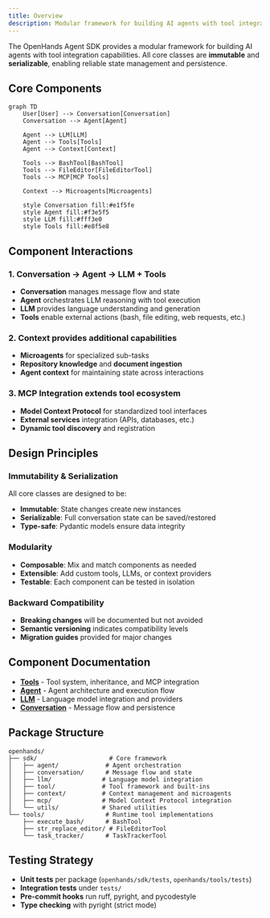 ```yaml
---
title: Overview
description: Modular framework for building AI agents with tool integration capabilities. Immutable, serializable components for reliable state management.
---
```


The OpenHands Agent SDK provides a modular framework for building AI agents with tool integration capabilities. All core classes are **immutable** and **serializable**, enabling reliable state management and persistence.

## Core Components

```mermaid
graph TD
    User[User] --> Conversation[Conversation]
    Conversation --> Agent[Agent]
    
    Agent --> LLM[LLM]
    Agent --> Tools[Tools]
    Agent --> Context[Context]
    
    Tools --> BashTool[BashTool]
    Tools --> FileEditor[FileEditorTool]
    Tools --> MCP[MCP Tools]
    
    Context --> Microagents[Microagents]
    
    style Conversation fill:#e1f5fe
    style Agent fill:#f3e5f5
    style LLM fill:#fff3e0
    style Tools fill:#e8f5e8
```

## Component Interactions

### 1. **Conversation** → **Agent** → **LLM** + **Tools**
- **Conversation** manages message flow and state
- **Agent** orchestrates LLM reasoning with tool execution
- **LLM** provides language understanding and generation
- **Tools** enable external actions (bash, file editing, web requests, etc.)

### 2. **Context** provides additional capabilities
- **Microagents** for specialized sub-tasks
- **Repository knowledge** and **document ingestion**
- **Agent context** for maintaining state across interactions

### 3. **MCP Integration** extends tool ecosystem
- **Model Context Protocol** for standardized tool interfaces
- **External services** integration (APIs, databases, etc.)
- **Dynamic tool discovery** and registration

## Design Principles

### Immutability & Serialization
All core classes are designed to be:
- **Immutable**: State changes create new instances
- **Serializable**: Full conversation state can be saved/restored
- **Type-safe**: Pydantic models ensure data integrity

### Modularity
- **Composable**: Mix and match components as needed
- **Extensible**: Add custom tools, LLMs, or context providers
- **Testable**: Each component can be tested in isolation

### Backward Compatibility
- **Breaking changes** will be documented but not avoided
- **Semantic versioning** indicates compatibility levels
- **Migration guides** provided for major changes

## Component Documentation

- **[Tools](./tool.mdx)** - Tool system, inheritance, and MCP integration
- **[Agent](./agent.mdx)** - Agent architecture and execution flow
- **[LLM](./llm.mdx)** - Language model integration and providers
- **[Conversation](./conversation.mdx)** - Message flow and persistence

## Package Structure

```
openhands/
├── sdk/                    # Core framework
│   ├── agent/             # Agent orchestration
│   ├── conversation/      # Message flow and state
│   ├── llm/              # Language model integration
│   ├── tool/             # Tool framework and built-ins
│   ├── context/          # Context management and microagents
│   ├── mcp/              # Model Context Protocol integration
│   └── utils/            # Shared utilities
└── tools/                 # Runtime tool implementations
    ├── execute_bash/      # BashTool
    ├── str_replace_editor/ # FileEditorTool
    └── task_tracker/      # TaskTrackerTool
```

## Testing Strategy

- **Unit tests** per package (`openhands/sdk/tests`, `openhands/tools/tests`)
- **Integration tests** under `tests/`
- **Pre-commit hooks** run ruff, pyright, and pycodestyle
- **Type checking** with pyright (strict mode)
